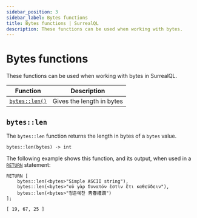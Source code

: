 ```yaml
---
sidebar_position: 3
sidebar_label: Bytes functions
title: Bytes functions | SurrealQL
description: These functions can be used when working with bytes.
---
```


# Bytes functions

These functions can be used when working with bytes in SurrealQL.

<table>
  <thead>
    <tr>
      <th scope="col">Function</th>
      <th scope="col">Description</th>
    </tr>
  </thead>
  <tbody>
    <tr>
      <td scope="row" data-label="Function"><a href="#byteslen"><code>bytes::len()</code></a></td>
      <td scope="row" data-label="Description">Gives the length in bytes</td>
    </tr>
  </tbody>
</table>

## `bytes::len`

The `bytes::len` function returns the length in bytes of a `bytes` value.


```surql title="API DEFINITION"
bytes::len(bytes) -> int
```

The following example shows this function, and its output, when used in a [`RETURN`](/docs/surrealql/statements/return) statement:

```surql 
RETURN [
    bytes::len(<bytes>"Simple ASCII string"),
    bytes::len(<bytes>"οὐ γὰρ δυνατόν ἐστιν ἔτι καθεύδειν"),
    bytes::len(<bytes>"청춘예찬 靑春禮讚")
];
```

```surql title="Output"
[ 19, 67, 25 ]
```